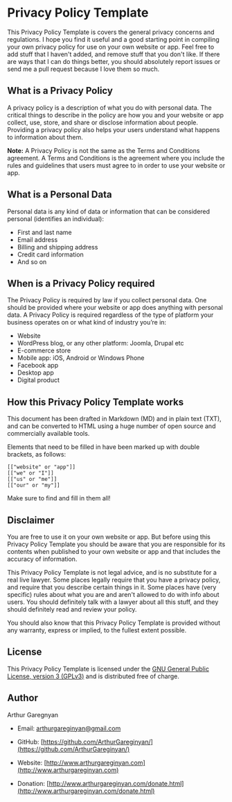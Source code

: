 # Privacy Policy Template

This Privacy Policy Template is covers the general privacy concerns and regulations. I hope you find it useful and a good starting point in compiling your own privacy policy for use on your own website or app. Feel free to add stuff that I haven't added, and remove stuff that you don't like. If there are ways that I can do things better, you should absolutely report issues or send me a pull request because I love them so much.

## What is a Privacy Policy

A privacy policy is a description of what you do with personal data. The critical things to describe in the policy are how you and your website or app collect, use, store, and share or disclose information about people. Providing a privacy policy also helps your users understand what happens to information about them.

**Note:** A Privacy Policy is not the same as the Terms and Conditions agreement. A Terms and Conditions is the agreement where you include the rules and guidelines that users must agree to in order to use your website or app.

## What is a Personal Data

Personal data is any kind of data or information that can be considered personal (identifies an individual):

- First and last name
- Email address
- Billing and shipping address
- Credit card information
- And so on

## When is a Privacy Policy required

The Privacy Policy is required by law if you collect personal data. One should be provided where your website or app does anything with personal data. A Privacy Policy is required regardless of the type of platform your business operates on or what kind of industry you’re in:

- Website
- WordPress blog, or any other platform: Joomla, Drupal etc
- E-commerce store
- Mobile app: iOS, Android or Windows Phone
- Facebook app
- Desktop app
- Digital product

## How this Privacy Policy Template works

This document has been drafted in Markdown (MD) and in plain text (TXT), and can be converted to HTML using a huge number of open source and commercially available tools.

Elements that need to be filled in have been marked up with double brackets, as follows:

    [["website" or "app"]]
    [["we" or "I"]]
    [["us" or "me"]]
    [["our" or "my"]]

Make sure to find and fill in them all!

## Disclaimer

You are free to use it on your own website or app. But before using this Privacy Policy Template you should be aware that you are responsible for its contents when published to your own website or app and that includes the accuracy of information.

This Privacy Policy Template is not legal advice, and is no substitute for a real live lawyer. Some places legally require that you have a privacy policy, and require that you describe certain things in it. Some places have (very specific) rules about what you are and aren't allowed to do with info about users. You should definitely talk with a lawyer about all this stuff, and they should definitely read and review your policy.

You should also know that this Privacy Policy Template is provided without any warranty, express or implied, to the fullest extent possible.

## License

This Privacy Policy Template is licensed under the [GNU General Public License, version 3 (GPLv3)](http://www.gnu.org/licenses/gpl-3.0.html) and is distributed free of charge.

## Author

Arthur Garegnyan

- Email: arthurgareginyan@gmail.com

- GitHub: [https://github.com/ArthurGareginyan/](https://github.com/ArthurGareginyan/)

- Website: [http://www.arthurgareginyan.com](http://www.arthurgareginyan.com)

- Donation: [http://www.arthurgareginyan.com/donate.html](http://www.arthurgareginyan.com/donate.html)
